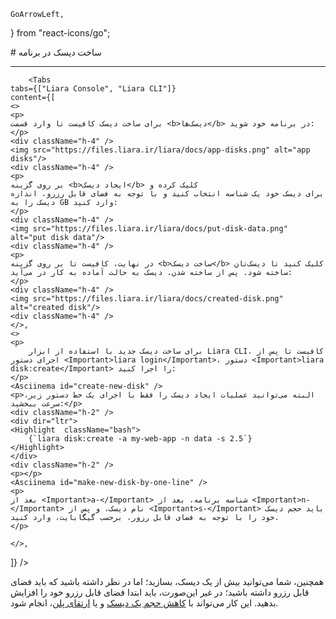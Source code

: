     GoArrowLeft,
} from "react-icons/go";

<Layout>
# ساخت دیسک در برنامه
<hr className="mb-2" />

        <Tabs 
    tabs={["Liara Console", "Liara CLI"]} 
    content={[
    <>
    <p>
    برای ساخت دیسک کافیست تا وارد قسمت <b>دیسک‌ها</b> در برنامه خود شوید:
    </p>
    <div className="h-4" />
    <img src="https://files.liara.ir/liara/docs/app-disks.png" alt="app disks"/>
    <div className="h-4" />
    <p>
    بر روی گزینه <b>ایجاد دیسک</b> کلیک کرده و
    برای دیسک خود یک شناسه انتخاب کنید و با توجه به فضای قابل رزرو، اندازه دیسک را به GB وارد کنید:
    </p>
    <div className="h-4" />
    <img src="https://files.liara.ir/liara/docs/put-disk-data.png" alt="put disk data"/>
    <div className="h-4" />
    <p>
    در نهایت، کافیست تا بر روی گزینه <b>ساخت دیسک</b> کلیک کنید تا دیسک‌تان ساخته شود. پس از ساخته شدن، دیسک به حالت آماده به کار در می‌آید:
    </p>
    <div className="h-4" />
    <img src="https://files.liara.ir/liara/docs/created-disk.png" alt="created disk"/>
    <div className="h-4" />
    </>,
    <>
    <p>
        برای ساخت دیسک جدید با استفاده از ابزار Liara CLI، کافیست تا پس از اجرای دستور <Important>liara login</Important>، دستور <Important>liara disk:create</Important> را اجرا کنید:
    </p>
    <Asciinema id="create-new-disk" />
    <p>البته می‌توانید عملیات ایجاد دیسک را فقط با اجرای یک خط دستور زیر، سرعت ببخشید:</p>
    <div className="h-2" />
    <div dir="ltr">
    <Highlight  className="bash">
        {`liara disk:create -a my-web-app -n data -s 2.5`}
    </Highlight>
    </div>
    <div className="h-2" />
    <p></p>
    <Asciinema id="make-new-disk-by-one-line" />
    <p>
    بعد از <Important>a-</Important> شناسه برنامه، بعد از <Important>n-</Important> نام دیسک، و پس از <Important>s-</Important> باید حجم دیسک خود را با توجه به فضای قابل رزور، برحسب گیگابایت، وارد کنید.
    </p>
    
    </>,

]} 
/>

همچنین، شما می‌توانید بیش از یک دیسک، بسازید؛ اما در نظر داشته باشید که باید فضای قابل رزرو داشته باشید؛ در غیر این‌صورت، باید ابتدا فضای قابل رزرو خود را افزایش بدهید. این کار می‌تواند با <a href="./decrease-value" className="blue-link">کاهش حجم یک دیسک</a> و یا <a href="../details/plans/hardware-plans" className="blue-link">ارتقای پلن</a>، انجام شود.


</Layout>